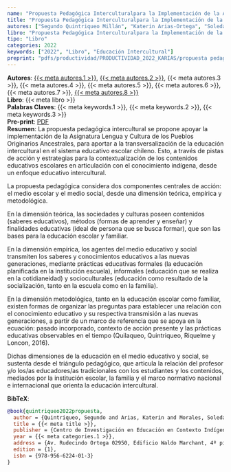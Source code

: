 ```yaml
---
name: "Propuesta Pedagógica Interculturalpara la Implementación de la Asignatura Lengua y Cultura de los Pueblos Originarios Ancestrales"
title: "Propuesta Pedagógica Interculturalpara la Implementación de la Asignatura Lengua y Cultura de los Pueblos Originarios Ancestrales"
autores: ["Segundo Quintriqueo Millán", "Katerin Arias-Ortega", "Soledad Morales", "Gerardo Muñoz", "Dykssa Saez", "Elias Andrade", "Viviana Zapata", "Viviana Villarroel Cárdenas"]
libro: "Propuesta Pedagógica Interculturalpara la Implementación de la Asignatura Lengua y Cultura de los Pueblos Originarios Ancestrales"
tipo: "Libro"
categories: 2022
keywords: ["2022", "Libro", "Educación Intercultural"]
preprint: "pdfs/productividad/PRODUCTIVIDAD_2022_KARIAS/propuesta pedagógica 2022 WEB (12-4-23).pdf"
---
```

**Autores**: [{{< meta autores.1 >}}](../members/current/Segundo Quintriqueo Millán.qmd), [{{< meta autores.2 >}}](../members/current/Katerin Arias-Ortega.qmd), {{< meta autores.3 >}}, {{< meta autores.4 >}}, {{< meta autores.5 >}}, {{< meta autores.6 >}}, {{< meta autores.7 >}}, [{{< meta autores.8 >}}](../members/current/Viviana Villarroel Cárdenas.qmd)  
**Libro**: {{< meta libro >}}   
**Palabras Claves**: {{< meta keywords.1 >}}, {{< meta keywords.2 >}}, {{< meta keywords.3 >}}   
**Pre-print**: [PDF](../{{< meta preprint >}})    
**Resumen**: La propuesta pedagógica intercultural se propone apoyar la implementación de la Asignatura Lengua y Cultura de los Pueblos Originarios Ancestrales, para aportar a la transversalización de la educación intercultural en el sistema educativo escolar chileno. Esto, a través de pistas de acción y estrategias para la contextualización de los contenidos educativos escolares en articulación con el conocimiento indígena, desde un enfoque educativo intercultural.

La propuesta pedagógica considera dos componentes centrales de acción: el medio escolar y el medio social, desde una dimensión teórica, empírica y metodológica.

En la dimensión teórica, las sociedades y culturas poseen contenidos (saberes educativos), métodos (formas de aprender y enseñar) y finalidades educativas (ideal de persona que se busca formar), que son las bases para la educación escolar y familiar.

En la dimensión empírica, los agentes del medio educativo y social transmiten los saberes y conocimientos educativos a las nuevas generaciones, mediante prácticas educativas formales (la educación planificada en la institución escuela), informales (educación que se realiza en la cotidianeidad) y socioculturales (educación como resultado de la socialización, tanto en la escuela como en la familia).

En la dimensión metodológica, tanto en la educación escolar como familiar, existen formas de organizar las preguntas para establecer una relación con el conocimiento educativo y su respectiva transmisión a las nuevas generaciones, a partir de un marco de referencia que se apoya en la ecuación: pasado incorporado, contexto de acción presente y las prácticas educativas observables en el tiempo (Quilaqueo, Quintriqueo, Riquelme y Loncon, 2016).

Dichas dimensiones de la educación en el medio educativo y social, se sustenta desde el triángulo pedagógico, que articula la relación del profesor y/o los/as educadores/as tradicionales con los estudiantes y los contenidos, mediados por la institución escolar, la familia y el marco normativo nacional e internacional que orienta la educación intercultural.


**BibTeX**:
```bibtex
@book{quintriqueo2022propuesta,
  author = {Quintriqueo, Segundo and Arias, Katerin and Morales, Soledad and Muñoz, Gerardo and Saez, Dykssa and Andrade, Elias and Zapata, Viviana and Villarroel, Viviana},
  title = {{< meta title >}},
  publisher = {Centro de Investigación en Educación en Contexto Indígena e Intercultural},
  year = {{< meta categories.1 >}},
  address = {Av. Rudecindo Ortega 02950, Edificio Waldo Marchant, 4º piso},
  edition = {1},
  isbn = {978-956-6224-01-3}
}
```
